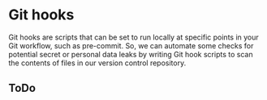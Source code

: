 # Git hooks

Git hooks are scripts that can be set to run locally at specific points in your Git workflow, such as pre-commit. So, we can automate some checks for potential secret or personal data leaks by writing Git hook scripts to scan the contents of files in our version control repository. 

## ToDo

